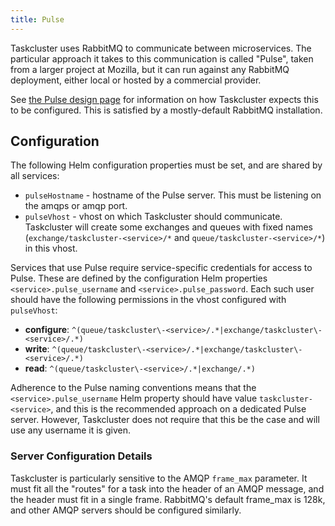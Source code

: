 ```yaml
---
title: Pulse
---
```


Taskcluster uses RabbitMQ to communicate between microservices.
The particular approach it takes to this communication is called "Pulse", taken from a larger project at Mozilla, but it can run against any RabbitMQ deployment, either local or hosted by a commercial provider.

See [the Pulse design page](/docs/manual/design/apis/pulse) for information on how Taskcluster expects this to be configured.
This is satisfied by a mostly-default RabbitMQ installation.

## Configuration

The following Helm configuration properties must be set, and are shared by all services:

* `pulseHostname` - hostname of the Pulse server.  This must be listening on the amqps or amqp port.
* `pulseVhost` - vhost on which Taskcluster should communicate.  Taskcluster will create some exchanges and queues with fixed names (`exchange/taskcluster-<service>/*` and `queue/taskcluster-<service>/*`) in this vhost.

Services that use Pulse require service-specific credentials for access to Pulse.
These are defined by the configuration Helm properties `<service>.pulse_username` and `<service>.pulse_password`.
Each such user should have the following permissions in the vhost configured with `pulseVhost`:

* **configure**: `^(queue/taskcluster\-<service>/.*|exchange/taskcluster\-<service>/.*)`
* **write**: `^(queue/taskcluster\-<service>/.*|exchange/taskcluster\-<service>/.*)`
* **read**: `^(queue/taskcluster\-<service>/.*|exchange/.*)`

Adherence to the Pulse naming conventions means that the `<service>.pulse_username` Helm property should have value `taskcluster-<service>`, and this is the recommended approach on a dedicated Pulse server.
However, Taskcluster does not require that this be the case and will use any username it is given.

### Server Configuration Details

Taskcluster is particularly sensitive to the AMQP `frame_max` parameter.
It must fit all the "routes" for a task into the header of an AMQP message, and the header must fit in a single frame.
RabbitMQ's default frame_max is 128k, and other AMQP servers should be configured similarly.

